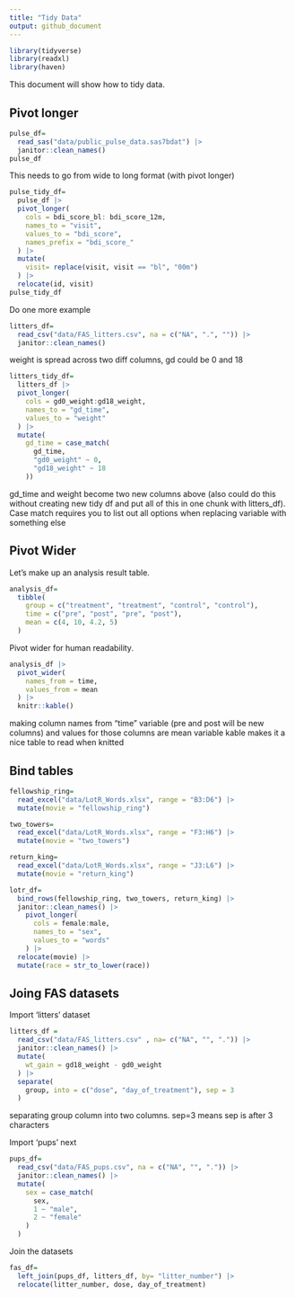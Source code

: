 ```yaml
---
title: "Tidy Data"
output: github_document
---
```

```r
library(tidyverse)
library(readxl)
library(haven)
```


This document will show how to tidy data.

## Pivot longer

```r
pulse_df=
  read_sas("data/public_pulse_data.sas7bdat") |> 
  janitor::clean_names()
pulse_df
```
This needs to go from wide to long format (with pivot longer)

```r
pulse_tidy_df=
  pulse_df |> 
  pivot_longer(
    cols = bdi_score_bl: bdi_score_12m,
    names_to = "visit",
    values_to = "bdi_score",
    names_prefix = "bdi_score_"
  ) |> 
  mutate(
    visit= replace(visit, visit == "bl", "00m")
  ) |> 
  relocate(id, visit)
pulse_tidy_df
```

Do one more example

```r
litters_df=
  read_csv("data/FAS_litters.csv", na = c("NA", ".", "")) |> 
  janitor::clean_names()
```
weight is spread across two diff columns, gd could be 0 and 18

```r
litters_tidy_df=
  litters_df |> 
  pivot_longer(
    cols = gd0_weight:gd18_weight,
    names_to = "gd_time",
    values_to = "weight"
  ) |> 
  mutate(
    gd_time = case_match(
      gd_time,
      "gd0_weight" ~ 0,
      "gd18_weight" ~ 18
    ))
```
gd_time and weight become two new columns above (also could do this without creating new tidy df and put all of this in one chunk with litters_df). Case match requires you to list out all options when replacing variable with something else

## Pivot Wider
Let's make up an analysis result table.

```r
analysis_df=
  tibble(
    group = c("treatment", "treatment", "control", "control"),
    time = c("pre", "post", "pre", "post"),
    mean = c(4, 10, 4.2, 5)
  )
```

Pivot wider for human readability.

```r
analysis_df |> 
  pivot_wider(
    names_from = time,
    values_from = mean
  ) |> 
  knitr::kable()
```
making column names from "time" variable (pre and post will be new columns) and values for those columns are mean variable
kable makes it a nice table to read when knitted

## Bind tables

```r
fellowship_ring=
  read_excel("data/LotR_Words.xlsx", range = "B3:D6") |> 
  mutate(movie = "fellowship_ring")

two_towers=
  read_excel("data/LotR_Words.xlsx", range = "F3:H6") |> 
  mutate(movie = "two_towers")

return_king=
  read_excel("data/LotR_Words.xlsx", range = "J3:L6") |> 
  mutate(movie = "return_king")

lotr_df=
  bind_rows(fellowship_ring, two_towers, return_king) |> 
  janitor::clean_names() |> 
    pivot_longer(
      cols = female:male,
      names_to = "sex",
      values_to = "words"
    ) |> 
  relocate(movie) |> 
  mutate(race = str_to_lower(race))
```

## Joing FAS datasets
Import 'litters' dataset
```r
litters_df = 
  read_csv("data/FAS_litters.csv" , na= c("NA", "", ".")) |> 
  janitor::clean_names() |> 
  mutate(
    wt_gain = gd18_weight - gd0_weight
  ) |> 
  separate(
    group, into = c("dose", "day_of_treatment"), sep = 3
  )

```
separating group column into two columns. sep=3 means sep is after 3 characters



Import 'pups' next
```r
pups_df=
  read_csv("data/FAS_pups.csv", na = c("NA", "", ".")) |> 
  janitor::clean_names() |> 
  mutate(
    sex = case_match(
      sex,
      1 ~ "male",
      2 ~ "female"
    )
  )
```

Join the datasets

```r
fas_df=
  left_join(pups_df, litters_df, by= "litter_number") |> 
  relocate(litter_number, dose, day_of_treatment)
```




